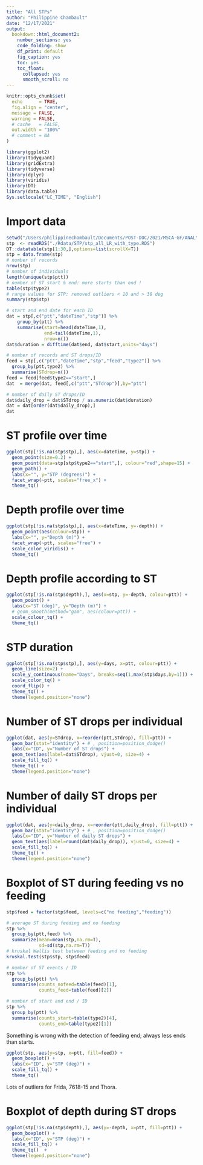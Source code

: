 ```yaml
---
title: "All STPs"
author: "Philippine Chambault"
date: "12/17/2021"
output:
  bookdown::html_document2:
    number_sections: yes
    code_folding: show
    df_print: default
    fig_caption: yes
    toc: yes
    toc_float:
      collapsed: yes
      smooth_scroll: no
---
```


```r
knitr::opts_chunk$set(
  echo      = TRUE,
  fig.align = "center",
  message = FALSE,
  warning = FALSE,
  # cache   = FALSE,
  out.width = "100%"
  # comment = NA
)
```

                       

```r
library(ggplot2)
library(tidyquant)
library(gridExtra)
library(tidyverse)
library(dplyr)
library(viridis)
library(DT)
library(data.table)
Sys.setlocale("LC_TIME", "English")
```



# Import data {.tabset}

```r
setwd("/Users/philippinechambault/Documents/POST-DOC/2021/MSCA-GF/ANALYSES")
stp  <- readRDS("./Rdata/STP/stp_all_LR_with_type.RDS")
DT::datatable(stp[1:30,],options=list(scrollX=T))
stp = data.frame(stp)
# number of records
nrow(stp)
# number of individuals
length(unique(stp$ptt))
# number of ST start & end: more starts than end !
table(stp$type2)
# range values for STP: removed outliers < 10 and > 38 deg
summary(stp$stp)

# start and end date for each ID
dat = stp[,c("ptt","dateTime","stp")] %>%
    group_by(ptt) %>%
    summarise(start=head(dateTime,1),
              end=tail(dateTime,1),
              nrow=n())
dat$duration = difftime(dat$end, dat$start,units="days")

# number of records and ST drops/ID
feed = stp[,c("ptt","dateTime","stp","feed","type2")] %>%
  group_by(ptt,type2) %>%
  summarise(STdrop=n())
feed = feed[feed$type2=="start",]
dat  = merge(dat, feed[,c("ptt","STdrop")],by="ptt")

# number of daily ST drops/ID
dat$daily_drop = dat$STdrop / as.numeric(dat$duration)
dat = dat[order(dat$daily_drop),]
dat
```



# ST profile over time

```r
ggplot(stp[!is.na(stp$stp),], aes(x=dateTime, y=stp)) +
  geom_point(size=0.2) + 
  geom_point(data=stp[stp$type2=="start",], colour="red",shape=15) +
  geom_path() +
  labs(x="", y="STP (degrees)") +
  facet_wrap(~ptt, scales="free_x") +
  theme_tq()
```



# Depth profile over time

```r
ggplot(stp[!is.na(stp$stp),], aes(x=dateTime, y=-depth)) +
  geom_point(aes(colour=stp)) + 
  labs(x="", y="Depth (m)") +
  facet_wrap(~ptt, scales="free") +
  scale_color_viridis() +
  theme_tq()
```

# Depth profile according to ST

```r
ggplot(stp[!is.na(stp$depth),], aes(x=stp, y=-depth, colour=ptt)) +
  geom_point() + 
  labs(x="ST (deg)", y="Depth (m)") +
  # geom_smooth(method="gam", aes(colour=ptt)) +
  scale_colour_tq() +
  theme_tq()
```


# STP duration

```r
ggplot(stp[!is.na(stp$stp),], aes(y=days, x=ptt, colour=ptt)) +
  geom_line(size=2) + 
  scale_y_continuous(name="Days", breaks=seq(1,max(stp$days,by=1))) +
  scale_color_tq() +
  coord_flip() +
  theme_tq() +
  theme(legend.position="none")
```


# Number of ST drops per individual

```r
ggplot(dat, aes(y=STdrop, x=reorder(ptt,STdrop), fill=ptt)) +
  geom_bar(stat="identity") + # , position=position_dodge()
  labs(x="ID", y="Number of ST drops") +
  geom_text(aes(label=dat$STdrop), vjust=0, size=4) +
  scale_fill_tq() +
  theme_tq() +
  theme(legend.position="none")
```



# Number of daily ST drops per individual

```r
ggplot(dat, aes(y=daily_drop, x=reorder(ptt,daily_drop), fill=ptt)) +
  geom_bar(stat="identity") + # , position=position_dodge()
  labs(x="ID", y="Number of daily ST drops") +
  geom_text(aes(label=round(dat$daily_drop)), vjust=0, size=4) +
  scale_fill_tq() +
  theme_tq() +
  theme(legend.position="none")
```




# Boxplot of ST during feeding vs no feeding

```r
stp$feed = factor(stp$feed, levels=c("no feeding","feeding"))

# average ST during feeding and no feeding
stp %>%
  group_by(ptt,feed) %>%
  summarize(mean=mean(stp,na.rm=T),
            sd=sd(stp,na.rm=T))
# kruskal Wallis test between feeding and no feeding
kruskal.test(stp$stp, stp$feed)

# number of ST events / ID
stp %>%
  group_by(ptt) %>%
  summarise(counts_nofeed=table(feed)[1],
            counts_feed=table(feed)[2])

# number of start and end / ID
stp %>%
  group_by(ptt) %>%
  summarise(counts_start=table(type2)[4],
            counts_end=table(type2)[1])
```
Something is wrong with the detection of feeding end; always less ends than starts.


```r
ggplot(stp, aes(y=stp, x=ptt, fill=feed)) +
  geom_boxplot() +  
  labs(x="ID", y="STP (deg)") +
  scale_fill_tq() +
  theme_tq() 
```

Lots of outliers for Frida, 7618-15 and Thora.




# Boxplot of depth during ST drops

```r
ggplot(stp[!is.na(stp$depth),], aes(y=-depth, x=ptt, fill=ptt)) +
  geom_boxplot() + 
  labs(x="ID", y="STP (deg)") +
  scale_fill_tq() +
  theme_tq()  +
  theme(legend.position="none")
```
